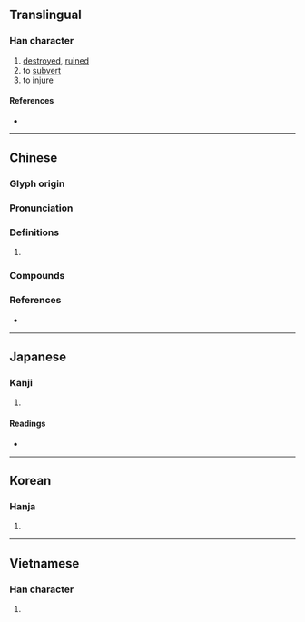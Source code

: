 {{character info}}
==Translingual==

===Han character===
{{Han char|rn=32|rad=土|as=03|sn=6|four=47117|canj=GSU|ids=⿰土己}}

# [[destroyed]], [[ruined]]
# to [[subvert]]
# to [[injure]]

====References====
* {{Han ref|kx=0224.040|dkj=04888|dj=0456.060|hdz=10420.100|uh=572E|ud=22318|bh=C9C8|bd=51656}}

----

==Chinese==
{{zh-forms}}

===Glyph origin===
{{Han etym}}

===Pronunciation===
{{zh-pron
|m=pǐ
|c=pei2,pei5
|mc=y
|oc=y
|cat=
}}

===Definitions===
{{zh-hanzi}}

# {{rfdef|zh}}

===Compounds===
{{zh-der|圮絕|圮地|傾圮|圮剝|圮滯|圮裂|圮毀|頹圮}}

===References===
* {{R:yue:mfccd}}

----

==Japanese==

===Kanji===
{{ja-kanji|grade=|rs=土03}}

# {{rfdef|ja|sort=土03}}

====Readings====
* {{ja-readings|on=ひ,び|kun=やぶる,やぶれる,くつがえす,くつがいぇる}}

----

==Korean==

===Hanja===
{{ko-hanja|비}}

# {{rfdef|ko|sort=土03}}

----

==Vietnamese==

===Han character===
{{vi-hantu|[[dãy]]|rs=土03}}

# {{rfdef|vi|sort=土03}}